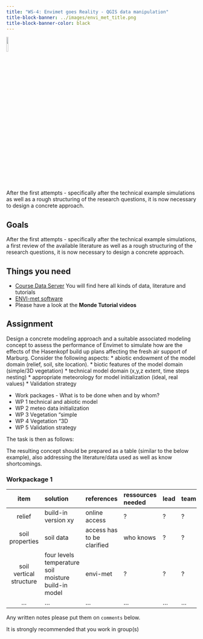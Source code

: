 ```yaml
---
title: "WS-4: Envimet goes Reality - QGIS data manipulation"
title-block-banner: ../images/envi_met_title.png
title-block-banner-color: black 
---
```


![](../images/mandantory.png){width=10%}


After the first attempts - specifically after the technical example simulations as well as a rough structuring of the research questions, it is now necessary to design a concrete approach.



## Goals 

After the first attempts - specifically after the technical example simulations, a first review of the available literature as well as a rough structuring of the research questions, it is now necessary to design a concrete approach.


## Things you need

* [Course Data Server](https://hessenbox.uni-marburg.de/getlink/fi5p6EzMUrtUVFW3DnkFky/envimet) You will find here all kinds of data, literature and tutorials 
* [ENVI-met software](https://envi-met.info/doku.php?id=start)
* Please have a look at the **Monde Tutorial videos**

## Assignment
Design a concrete modeling approach and a suitable associated modeling concept to assess the performance of Envimet to simulate how are the effects of the Hasenkopf build up plans affecting the fresh air support of Marburg.   Consider the following aspects:
* abiotic endowment of the model domain (relief, soil, site location).
* biotic features of the model domain (simple/3D vegetation)
* technical model domain (x,y,z extent, time steps nesting)
* appropriate meteorology for model initialization (ideal, real values)
* Validation strategy


* Work packages - What is to be done when and by whom?
 * WP 1 technical and abiotic model
 * WP 2 meteo data initialization
 * WP 3 Vegetation "simple
 * WP 4 Vegetation "3D
 * WP 5 Validation strategy



The task is then as follows:

The resulting concept should be prepared as a table (similar to the below example), also addressing the literature/data  used as well as know shortcomings.

### Workpackage 1

| item | solution | references | ressources needed | lead | team |
|:-------:|:--------|:---------|:---------|:---------|:---------|
| relief | build-in version xy | online access | ? | ? | ? |
| soil properties | soil data  | access has to be clarified |  who knows| ? | ? |
| soil vertical structure | four levels temperature soil moisture build-in model| envi-met | ? | ? | ? |
|... |... |... |... |... |... |


Any written notes please put them on `comments` below. 

::: {.callout-tip appearance="simple"}
It is strongly recommended that you work in group(s)
:::

